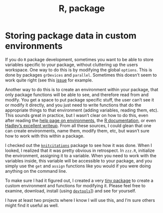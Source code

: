 % R, package

# Storing package data in custom environments

If you do `R` package development, sometimes you want to be able to store variables specific to your package, without cluttering up the users workspace. One way to do this is by modifying the global `options`. This is done by packages `grDevices` and `parallel`. Sometimes this doesn't seem to work quite right (see this [issue](https://github.com/cboettig/knitcitations/issues/14) for example.

Another way to do this is to create an environment within your package, that only package functions will be able to see, and therefore read from and modify. You get a space to put package specific stuff, the user can't see it or modify it directly, and you just need to write functions that do the appropriate things to that environment (adding variables, reading them, etc). This sounds great in practice, but I wasn't clear on how to do this, even after reading the [help page on environments](http://stat.ethz.ch/R-manual/R-devel/library/base/html/environment.html), the [R documentation](http://cran.r-project.org/doc/manuals/r-release/R-intro.html), or even [Hadley's excellent writeup](https://github.com/hadley/devtools/wiki/Environments). From all these sources, I could glean that one can create environments, name them, modify them, etc, but wasn't sure how to work with this within a package.

I checked out the [`knitcitations`](https://github.com/cboettig/knitcitations) package to see how it was done. When I looked, I realized that it was pretty obvious in retrospect. In `zzz.R`, initialize the environment, assigning it to a variable. When you need to work with the variables inside, this variable will be accessible to your package, and you simply use the `get` and `assign` functions like you would if you were doing anything on the command line.

To make sure I had it figured out, I created a very [tiny package](https://github.com/rmflight/testEnvironment) to create a custom environment and functions for modifying it. Please feel free to examine, download, install (using [`devtools`](https://github.com/hadley/devtools)]) and see for yourself.

I have at least two projects where I know I will use this, and I'm sure others might find it useful as well.